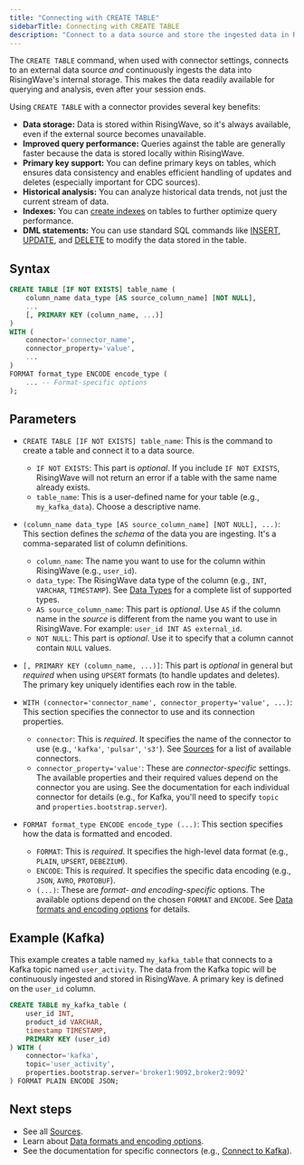 ```yaml
---
title: "Connecting with CREATE TABLE"
sidebarTitle: Connecting with CREATE TABLE
description: "Connect to a data source and store the ingested data in RisingWave."
---
```


The `CREATE TABLE` command, when used with connector settings, connects to an external data source *and* continuously ingests the data into RisingWave's internal storage. This makes the data readily available for querying and analysis, even after your session ends.

Using `CREATE TABLE` with a connector provides several key benefits:

*   **Data storage:** Data is stored within RisingWave, so it's always available, even if the external source becomes unavailable.
*   **Improved query performance:** Queries against the table are generally faster because the data is stored locally within RisingWave.
*   **Primary key support:** You can define primary keys on tables, which ensures data consistency and enables efficient handling of updates and deletes (especially important for CDC sources).
*   **Historical analysis:** You can analyze historical data trends, not just the current stream of data.
*   **Indexes:** You can [create indexes](/sql/commands/sql-create-index) on tables to further optimize query performance.
*   **DML statements:** You can use standard SQL commands like [INSERT](/sql/commands/sql-insert), [UPDATE](/sql/commands/sql-update), and [DELETE](/sql/commands/sql-delete) to modify the data stored in the table.

## Syntax

```sql
CREATE TABLE [IF NOT EXISTS] table_name (
    column_name data_type [AS source_column_name] [NOT NULL],
    ...
    [, PRIMARY KEY (column_name, ...)]
)
WITH (
    connector='connector_name',
    connector_property='value',
    ...
)
FORMAT format_type ENCODE encode_type (
    ... -- Format-specific options
);
```

## Parameters

*   `CREATE TABLE [IF NOT EXISTS] table_name`: This is the command to create a table and connect it to a data source.
    *   `IF NOT EXISTS`: This part is *optional*. If you include `IF NOT EXISTS`, RisingWave will not return an error if a table with the same name already exists.
    *   `table_name`: This is a user-defined name for your table (e.g., `my_kafka_data`). Choose a descriptive name.

*   `(column_name data_type [AS source_column_name] [NOT NULL], ...)`: This section defines the *schema* of the data you are ingesting. It's a comma-separated list of column definitions.
    *   `column_name`: The name you want to use for the column within RisingWave (e.g., `user_id`).
    *   `data_type`: The RisingWave data type of the column (e.g., `INT`, `VARCHAR`, `TIMESTAMP`). See [Data Types](/sql/data-types/overview) for a complete list of supported types.
    *   `AS source_column_name`: This part is *optional*. Use `AS` if the column name in the *source* is different from the name you want to use in RisingWave. For example: `user_id INT AS external_id`.
    *   `NOT NULL`: This part is *optional*. Use it to specify that a column cannot contain `NULL` values.

*   `[, PRIMARY KEY (column_name, ...)]`: This part is *optional* in general but *required* when using `UPSERT` formats (to handle updates and deletes). The primary key uniquely identifies each row in the table.

*   `WITH (connector='connector_name', connector_property='value', ...)`: This section specifies the connector to use and its connection properties.
    *   `connector`: This is *required*. It specifies the name of the connector to use (e.g., `'kafka'`, `'pulsar'`, `'s3'`). See [Sources](/ingestion/getting-started/sources) for a list of available connectors.
    *   `connector_property='value'`: These are *connector-specific* settings. The available properties and their required values depend on the connector you are using. See the documentation for each individual connector for details (e.g., for Kafka, you'll need to specify `topic` and `properties.bootstrap.server`).

*   `FORMAT format_type ENCODE encode_type (...)`: This section specifies how the data is formatted and encoded.
    *   `FORMAT`: This is *required*. It specifies the high-level data format (e.g., `PLAIN`, `UPSERT`, `DEBEZIUM`).
    *   `ENCODE`: This is *required*. It specifies the specific data encoding (e.g., `JSON`, `AVRO`, `PROTOBUF`).
    *   `(...)`: These are *format- and encoding-specific* options. The available options depend on the chosen `FORMAT` and `ENCODE`. See [Data formats and encoding options](/ingestion/getting-started/formats-and-encoding-options) for details.

## Example (Kafka)

This example creates a table named `my_kafka_table` that connects to a Kafka topic named `user_activity`. The data from the Kafka topic will be continuously ingested and stored in RisingWave. A primary key is defined on the `user_id` column.

```sql
CREATE TABLE my_kafka_table (
    user_id INT,
    product_id VARCHAR,
    timestamp TIMESTAMP,
    PRIMARY KEY (user_id)
) WITH (
    connector='kafka',
    topic='user_activity',
    properties.bootstrap.server='broker1:9092,broker2:9092'
) FORMAT PLAIN ENCODE JSON;
```

## Next steps

- See all [Sources](/ingestion/getting-started/sources).
- Learn about [Data formats and encoding options](/ingestion/getting-started/formats-and-encoding-options).
- See the documentation for specific connectors (e.g., [Connect to Kafka](/ingestion/sources/kafka)).